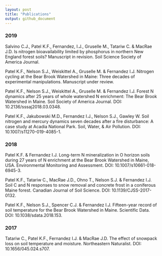 ```yaml
---
layout: post
title: "Publications"
output: github_document
---
```


### 2019	

Salvino C.J., Patel K.F., Fernandez, I.J., Gruselle M., Tatariw C. & MacRae J.D. Is nitrogen bioavailability limited by phosphorus in northern New England forest soils? Manuscript in revision. Soil Science Society of America Journal. 

Patel K.F., Nelson S.J., Weiskittel A., Gruselle M. & Fernandez I.J. Nitrogen cycling at the Bear Brook Watershed in Maine: Three decades of experimental manipulations. Manuscript under review.

Patel K.F., Nelson S.J., Weiskittel A., Gruselle M. & Fernandez I.J. Forest N dynamics after 25 years of whole watershed N enrichment: The Bear Brook Watershed in Maine. Soil Society of America Journal. DOI: 10.2136/sssaj2018.03.0348.

Patel K.F., Jakubowski M.D., Fernandez I.J., Nelson S.J., Gawley W. Soil nitrogen and mercury dynamics seven decades after a fire disturbance: A case study at Acadia National Park. Soil, Water, & Air Pollution. DOI: 10.1007/s11270-019-4085-1.

### 2018		

Patel K.F. & Fernandez I.J. Long-term N mineralization in O horizon soils during 27 years of N enrichment at the Bear Brook Watershed in Maine, USA. Environmental Monitoring and Assessment. DOI: 10.1007/s10661-018-6945-3.

Patel K.F., Tatariw C., MacRae J.D., Ohno T., Nelson S.J. & Fernandez I.J. Soil C and N responses to snow removal and concrete frost in a coniferous Maine forest. Canadian Journal of Soil Science. DOI: 10.1139/CJSS-2017-0132.

Patel K.F., Nelson S.J., Spencer C.J. & Fernandez I.J. Fifteen-year record of soil temperature for the Bear Brook Watershed in Maine. Scientific Data. DOI: 10.1038/sdata.2018.153.

### 2017

Tatariw C., Patel K.F., Fernandez I.J. & MacRae J.D. The effect of snowpack loss on soil temperature and moisture. Northeastern Naturalist. DOI: 10.1656/045.024.s707.


